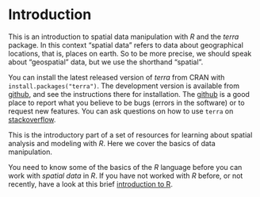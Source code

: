 # Introduction

This is an introduction to spatial data manipulation with *R* and the *terra* package. In this context "spatial data" refers to data about geographical locations, that is, places on earth. So to be more precise, we should speak about "geospatial" data, but we use the shorthand "spatial". 

You can install the latest released version of *terra* from CRAN with `install.packages("terra")`. The development version is available from [github](https://www.github.com/rspatial/terra), and see the instructions there for installation. The [github](https://www.github.com/rspatial/terra) is a good place to report what you believe to be bugs (errors in the software) or to request new features. You can ask questions on how to use `terra` on [stackoverflow](https://stackoverflow.com/search?tab=newest&q=terra). 

This is the introductory part of a set of resources for learning about spatial analysis and modeling with *R*. Here we cover the basics of data manipulation. 

You need to know some of the basics of the *R* language before you can work with *spatial data* in *R*. If you have not worked with *R* before, or not recently, have a look at this brief [introduction to R](https://rspatial.org/intr). 

